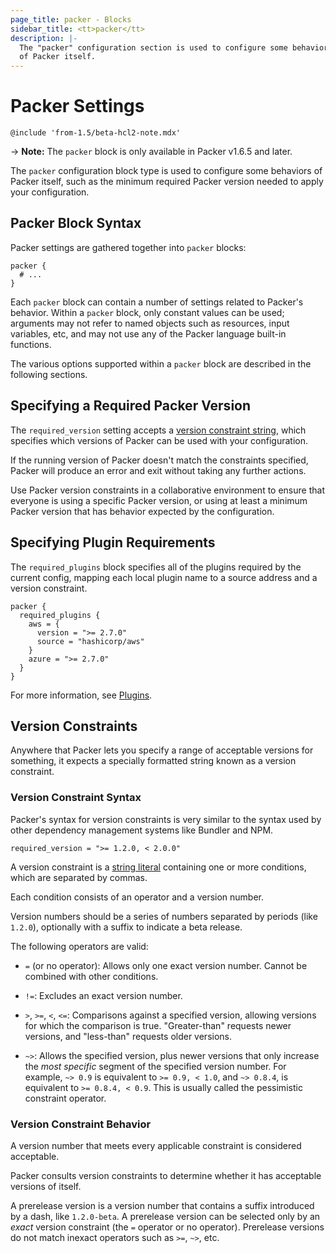 ```yaml
---
page_title: packer - Blocks
sidebar_title: <tt>packer</tt>
description: |-
  The "packer" configuration section is used to configure some behaviors
  of Packer itself.
---
```


# Packer Settings

`@include 'from-1.5/beta-hcl2-note.mdx'`

-> **Note:** The `packer` block is only available in Packer v1.6.5 and later.

The `packer` configuration block type is used to configure some
behaviors of Packer itself, such as the minimum required Packer version needed to
apply your configuration.

## Packer Block Syntax

Packer settings are gathered together into `packer` blocks:

```hcl
packer {
  # ...
}
```

Each `packer` block can contain a number of settings related to Packer's
behavior. Within a `packer` block, only constant values can be used;
arguments may not refer to named objects such as resources, input variables,
etc, and may not use any of the Packer language built-in functions.

The various options supported within a `packer` block are described in the
following sections.

## Specifying a Required Packer Version

The `required_version` setting accepts a [version constraint
string,](#version-constraints) which specifies which versions of Packer
can be used with your configuration.

If the running version of Packer doesn't match the constraints specified,
Packer will produce an error and exit without taking any further actions.

Use Packer version constraints in a collaborative environment to
ensure that everyone is using a specific Packer version, or using at least
a minimum Packer version that has behavior expected by the configuration.

## Specifying Plugin Requirements

The `required_plugins` block specifies all of the plugins required by the
current config, mapping each local plugin name to a source address and a
version constraint.

```hcl
packer {
  required_plugins {
    aws = {
      version = ">= 2.7.0"
      source = "hashicorp/aws"
    }
    azure = ">= 2.7.0"
  }
}
```

For more information, see [Plugins](/docs/plugins).

## Version Constraints

Anywhere that Packer lets you specify a range of acceptable versions for
something, it expects a specially formatted string known as a version
constraint.

### Version Constraint Syntax

Packer's syntax for version constraints is very similar to the syntax used by
other dependency management systems like Bundler and NPM.

```hcl
required_version = ">= 1.2.0, < 2.0.0"
```

A version constraint is a [string literal](/docs/templates/hcl_templates/expressions#string-literals)
containing one or more conditions, which are separated by commas.

Each condition consists of an operator and a version number.

Version numbers should be a series of numbers separated by periods (like
`1.2.0`), optionally with a suffix to indicate a beta release.

The following operators are valid:

- `=` (or no operator): Allows only one exact version number. Cannot be combined
  with other conditions.

- `!=`: Excludes an exact version number.

- `>`, `>=`, `<`, `<=`: Comparisons against a specified version, allowing
  versions for which the comparison is true. "Greater-than" requests newer
  versions, and "less-than" requests older versions.

- `~>`: Allows the specified version, plus newer versions that only
  increase the _most specific_ segment of the specified version number. For
  example, `~> 0.9` is equivalent to `>= 0.9, < 1.0`, and `~> 0.8.4`, is
  equivalent to `>= 0.8.4, < 0.9`. This is usually called the pessimistic
  constraint operator.

### Version Constraint Behavior

A version number that meets every applicable constraint is considered acceptable.

Packer consults version constraints to determine whether it has acceptable
versions of itself.

A prerelease version is a version number that contains a suffix introduced by
a dash, like `1.2.0-beta`. A prerelease version can be selected only by an
_exact_ version constraint (the `=` operator or no operator). Prerelease
versions do not match inexact operators such as `>=`, `~>`, etc.
